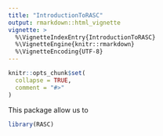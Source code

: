 ```yaml
---
title: "IntroductionToRASC"
output: rmarkdown::html_vignette
vignette: >
  %\VignetteIndexEntry{IntroductionToRASC}
  %\VignetteEngine{knitr::rmarkdown}
  %\VignetteEncoding{UTF-8}
---
```


```r
knitr::opts_chunk$set(
  collapse = TRUE,
  comment = "#>"
)
```
This package allow us to 
```r
library(RASC)
```
